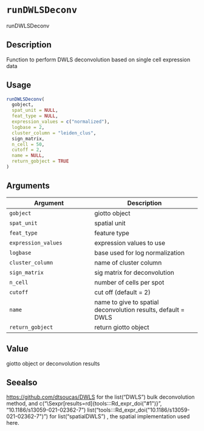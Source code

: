# `runDWLSDeconv`

runDWLSDeconv


## Description

Function to perform DWLS deconvolution based on single cell expression data


## Usage

```r
runDWLSDeconv(
  gobject,
  spat_unit = NULL,
  feat_type = NULL,
  expression_values = c("normalized"),
  logbase = 2,
  cluster_column = "leiden_clus",
  sign_matrix,
  n_cell = 50,
  cutoff = 2,
  name = NULL,
  return_gobject = TRUE
)
```


## Arguments

Argument      |Description
------------- |----------------
`gobject`     |     giotto object
`spat_unit`     |     spatial unit
`feat_type`     |     feature type
`expression_values`     |     expression values to use
`logbase`     |     base used for log normalization
`cluster_column`     |     name of cluster column
`sign_matrix`     |     sig matrix for deconvolution
`n_cell`     |     number of cells per spot
`cutoff`     |     cut off (default = 2)
`name`     |     name to give to spatial deconvolution results, default = DWLS
`return_gobject`     |     return giotto object


## Value

giotto object or deconvolution results


## Seealso

[https://github.com/dtsoucas/DWLS](https://github.com/dtsoucas/DWLS) for the list("DWLS") bulk deconvolution method,
 and c("\\Sexpr[results=rd]{tools:::Rd_expr_doi(\"#1\")}", "10.1186/s13059-021-02362-7") list("tools:::Rd_expr_doi(\"10.1186/s13059-021-02362-7\")") for list("spatialDWLS") , the spatial implementation used here.


